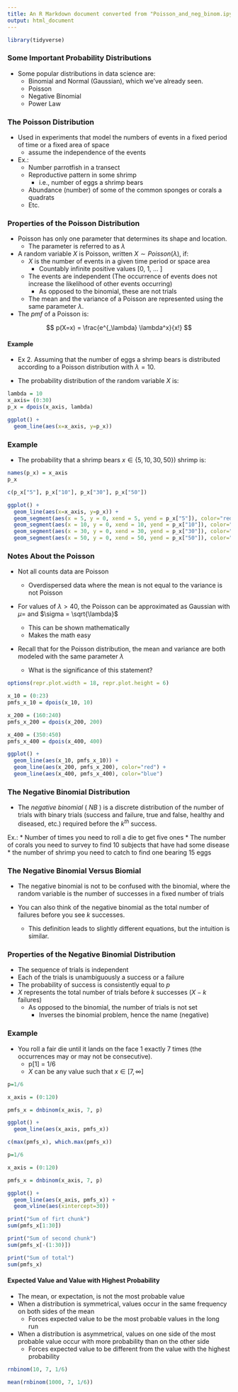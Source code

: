 ```yaml
---
title: An R Markdown document converted from "Poisson_and_neg_binom.ipynb"
output: html_document
---
```


```r
library(tidyverse)
```

### Some Important Probability Distributions

- Some popular distributions in data science are:
  - Binomial and Normal (Gaussian), which we've already seen.
  - Poisson
  - Negative Binomial
  - Power Law

### The Poisson Distribution

* Used in experiments that model the numbers of events in a fixed period of time or a fixed area of space
  * assume the independence of the events
* Ex.: 
    - Number parrotfish in a transect
    - Reproductive pattern in some shrimp
       * i.e., number of eggs a shrimp bears
    - Abundance (number) of some of the common sponges or corals a quadrats
    - Etc.

### Properties of the Poisson Distribution

* Poisson has only one parameter that determines its shape and location.
  * The parameter is referred to as $\lambda$

* A random variable $X$ is Poisson, written $X \sim Poisson(\lambda)$, if:
  * $X$ is the number of events in a given time period or space area
    * Countably infinite positive values [0, 1, ... ]
    
  * The events are independent (The occurrence of events does not increase the likelihood of other events occurring)
    * As opposed to the binomial, these are not trials
    
  * The mean and the variance of a Poisson are represented using the same parameter $\lambda$.
  
* The $pmf$ of a Poisson is:

$$
p(X=x) = \frac{e^{_\lambda} \lambda^x}{x!}
$$

#### Example

* Ex 2. Assuming that the number of eggs a shrimp bears is distributed according to a Poisson distribution with $\lambda = 10$. 

* The probability distribution of the random variable $X$ is:

```r
lambda = 10
x_axis= (0:30)
p_x = dpois(x_axis, lambda)

ggplot() +
  geom_line(aes(x=x_axis, y=p_x))

```

### Example

- The probability that a shrimp bears $x \in  \{5, 10, 30, 50\}$) shrimp is:


```r
names(p_x) = x_axis
p_x
```

```r
c(p_x["5"], p_x["10"], p_x["30"], p_x["50"])
```

```r
ggplot() +
  geom_line(aes(x=x_axis, y=p_x)) +
  geom_segment(aes(x = 5, y = 0, xend = 5, yend = p_x["5"]), color="red", size =1) +
  geom_segment(aes(x = 10, y = 0, xend = 10, yend = p_x["10"]), color="red", size =1) +
  geom_segment(aes(x = 30, y = 0, xend = 30, yend = p_x["30"]), color="red", size =1) +
  geom_segment(aes(x = 50, y = 0, xend = 50, yend = p_x["50"]), color="red", size =1)
```

### Notes About the Poisson
- Not all counts data are Poisson
  - Overdispersed data where the mean is not equal to the variance is not Poisson
- For values of $\lambda > 40$, the Poisson can be approximated as Gaussian with $\mu=$ and $\sigma = \sqrt{\lambda}$
  - This can be shown mathematically
  - Makes the math easy 

- Recall that for the Poisson distribution, the mean and variance are both modeled with the same parameter $\lambda$

  - What is the significance of this statement?

```r
options(repr.plot.width = 18, repr.plot.height = 6)

x_10 = (0:23)
pmfs_x_10 = dpois(x_10, 10)

x_200 = (160:240)
pmfs_x_200 = dpois(x_200, 200)

x_400 = (350:450)
pmfs_x_400 = dpois(x_400, 400)

ggplot() +
  geom_line(aes(x_10, pmfs_x_10)) +
  geom_line(aes(x_200, pmfs_x_200), color="red") +
  geom_line(aes(x_400, pmfs_x_400), color="blue")
```

### The Negative Binomial Distribution

* The _negative_ _binomial_ ( $NB$ ) is a discrete distribution of the number of trials with binary trials (success and failure, true and false, healthy and diseased, etc.) required before the $k^{th}$ success.

Ex.:
  * Number of times you need to roll a die to get five ones
  * The number of corals you need to survey to find 10 subjects that have had some disease
  * the number of shrimp you need to catch to find one bearing 15 eggs

### The Negative Binomial Versus Biomial

- The negative binomial is not to be confused with the binomial, where the random variable is the number of successes in a fixed number of trials


- You can also think of the negative binomial as the total number of failures before you see $k$ successes.
  - This definition leads to slightly different equations, but the intuition is similar. 

### Properties of the Negative Binomial Distribution

* The sequence of trials is independent
* Each of the trials is unambiguously a success or a failure
* The probability of success is consistently equal to $p$
* $X$ represents the total number of trials before $k$ successes ($X-k$ failures) 
  * As opposed to the binomial, the number of trials is not set
    * Inverses the binomial problem, hence the name (negative)

### Example

* You roll a fair die until it lands on the face 1 exactly 7 times (the occurrences may or may not be consecutive).
   * p[1] = 1/6
   * $X$ can be any value such that $x \in [7, \infty]$

```r
p=1/6

x_axis = (0:120)

pmfs_x = dnbinom(x_axis, 7, p)

ggplot() +
  geom_line(aes(x_axis, pmfs_x))
```

```r
c(max(pmfs_x), which.max(pmfs_x))
```

```r
p=1/6

x_axis = (0:120)

pmfs_x = dnbinom(x_axis, 7, p)

ggplot() +
  geom_line(aes(x_axis, pmfs_x)) +
  geom_vline(aes(xintercept=30))  
```

```r
print("Sum of firt chunk")
sum(pmfs_x[1:30])

print("Sum of second chunk")
sum(pmfs_x[-(1:30)])

print("Sum of total")
sum(pmfs_x)
```

#### Expected Value and Value with Highest Probability

- The mean, or expectation, is not the most probable value
- When a distribution is symmetrical, values occur in the same frequency on both sides of the mean
  - Forces expected value to be the most probable values in the long run
    
- When a distribution is asymmetrical, values on one side of the most probable value occur with more probability than on the other side 
  - Forces expected value to be different from the value with the highest probability

```r
rnbinom(10, 7, 1/6)
```

```r
mean(rnbinom(1000, 7, 1/6))
```

